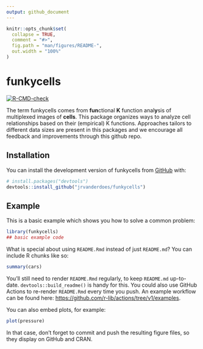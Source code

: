 ```yaml
---
output: github_document
---
```


<!-- README.md is generated from README.Rmd. Please edit that file -->

```r
knitr::opts_chunk$set(
  collapse = TRUE,
  comment = "#>",
  fig.path = "man/figures/README-",
  out.width = "100%"
)
```

# funkycells

<!-- badges: start -->
[![R-CMD-check](https://github.com/jrvanderdoes/funkycells/actions/workflows/R-CMD-check.yaml/badge.svg)](https://github.com/jrvanderdoes/funkycells/actions/workflows/R-CMD-check.yaml)
<!-- badges: end -->

The term funkycells comes from **fun**ctional **K** function anal**y**sis of multiplexed images of **cells**. This package organizes ways to analyze cell relationships based on their (empirical) K functions. Approaches tailors to different data sizes are present in this packages and we encourage all feedback and improvements through this github repo.

## Installation

You can install the development version of funkycells from [GitHub](https://github.com/) with:

``` r
# install.packages("devtools")
devtools::install_github("jrvanderdoes/funkycells")
```

## Example

This is a basic example which shows you how to solve a common problem:

```r
library(funkycells)
## basic example code
```

What is special about using `README.Rmd` instead of just `README.md`? You can include R chunks like so:

```r
summary(cars)
```

You'll still need to render `README.Rmd` regularly, to keep `README.md` up-to-date. `devtools::build_readme()` is handy for this. You could also use GitHub Actions to re-render `README.Rmd` every time you push. An example workflow can be found here: <https://github.com/r-lib/actions/tree/v1/examples>.

You can also embed plots, for example:

```r
plot(pressure)
```

In that case, don't forget to commit and push the resulting figure files, so they display on GitHub and CRAN.

